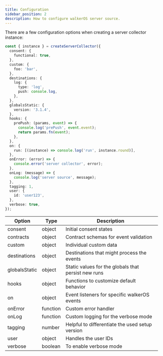 ```yaml
---
title: Configuration
sidebar_position: 2
description: How to configure walkerOS server source.
---
```



There are a few configuration options when creating a server collector instance:

```ts
const { instance } = createServerCollector({
  consent: {
    functional: true,
  },
  custom: {
    foo: 'bar',
  },
  destinations: {
    log: {
      type: 'log',
      push: console.log,
    },
  },
  globalsStatic: {
    version: '3.1.4',
  },
  hooks: {
    prePush: (params, event) => {
      console.log('prePush', event.event);
      return params.fn(event);
    },
  },
  on: {
    run: [(instance) => console.log('run', instance.round)],
  },
  onError: (error) => {
    console.error('server collector', error);
  },
  onLog: (message) => {
    console.log('server source', message);
  },
  tagging: 1,
  user: {
    id: 'user123',
  },
  verbose: true,
});
```

| Option        | Type     | Description                                         |
| ------------- | -------- | --------------------------------------------------- |
| consent       | object   | Initial consent states                              |
| contracts     | object   | Contract schemas for event validation               |
| custom        | object   | Individual custom data                              |
| destinations  | object   | Destinations that might process the events          |
| globalsStatic | object   | Static values for the globals that persist new runs |
| hooks         | object   | Functions to customize default behavior             |
| on            | object   | Event listeners for specific walkerOS events        |
| onError       | function | Custom error handler                                |
| onLog         | function | Custom logging for the verbose mode                 |
| tagging       | number   | Helpful to differentiate the used setup version     |
| user          | object   | Handles the user IDs                                |
| verbose       | boolean  | To enable verbose mode                              |
